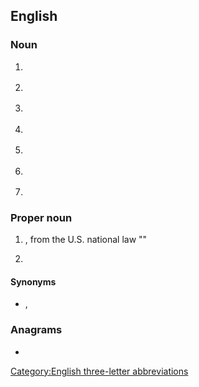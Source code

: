{{also|aca|acá|aĉa|aça|-ača}}
==English==

===Noun===
{{en-noun}}

# {{lb|en|military}} {{initialism of|en|[[airspace]] [[control]] [[authority]]}}
# {{lb|en|military}} {{initialism of|en|[[airspace]] [[coordination]] [[area]]}}
# {{lb|en|accounting}} {{initialism of|en|[[associate]] [[chartered accountant]]}}
# {{lb|en|anatomy}} {{initialism of|en|anterior cerebral artery}}
# {{lb|en|immunology}} {{initialism of|en|{{w|Anti-cardiolipin antibodies|anti-cardiolipin antibody}}}}
# {{lb|en|immunology}} {{initialism of|en|{{w|Anti-centromere antibodies|anti-centromere antibody}}}}
# {{lb|en|immunology}} {{initialism of|en|[[antigen]]-[[capture]] [[assay]]}}

===Proper noun===
{{en-proper noun}}

# {{lb|en|US|politics}} {{initialism of|en|[[affordable|Affordable]] [[care|Care]] [[act|Act]]|gloss=H.R. 3590}}, from the U.S. national law "{{w|lang=en|Affordable Care Act}}" {{gloss|Patient Protection and Affordable Care Act}}
# {{initialism of|en|{{w|Adult Children of Alcoholics}}}}

====Synonyms====
* {{sense|Affordable Care Act}} {{l|en|ObamaCare}}, {{l|en|PPACA}}

===Anagrams===
* {{anagrams|en|a=aac|AAC|CAA}}

[[Category:English three-letter abbreviations]]